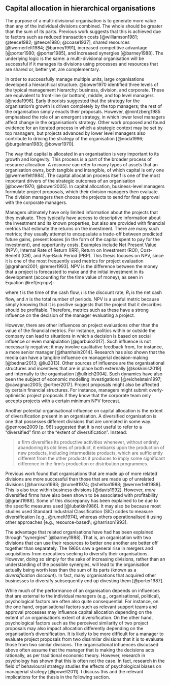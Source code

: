 ## Capital allocation in hierarchical organisations {#capital-allocation}

<!-- Large organisations have hierarchies -->

The purpose of a multi-divisional organisation is to generate more value than
any of the individual divisions combined. The whole should be greater than the
sum of its parts. Previous work suggests that this is achieved due to factors
such as reduced transaction costs [@williamson1981; @teece1982; @teece1980;
@coase1937], shared resources [@wernerfelt1984; @barney1991], increased
competitive advantage [@porter1980; @porter1985], and increased synergies
[@barney1988]. The underlying logic is the same: a multi-divisional organisation
will be successful if it manages its divisions using processes and resources
that are shared or, better yet, are complementary.

<!-- Managers evaluate projects to potentially invest in -->

In order to successfully manage multiple units, large organisations developed a
hierarchical structure. @bower1970 identified three levels of the typical
management hierarchy: business, division, and corporate. These are equivalent to
front-line (or bottom), middle, and top level managers [@noda1996]. Early
theorists suggested that the strategy for the organisation's growth is driven
completely by the top managers; the rest of the organisation simply enacts their
proposals. However, @mintzberg1985 emphasised the role of an emergent strategy,
in which lower level managers affect change in the organisation's strategy.
Other work proposed and found evidence for an iterated process in which a
strategic context may be set by top managers, but projects advanced by lower
level managers also contribute to driving the strategy of the organisation
[@noda1996; @burgelman1983; @bower1970].

The way that capital is allocated in an organisation is very important to its
growth and longevity. This process is a part of the broader process of resource
allocation. A *resource* can refer to many types of assets that an organisation
owns, both tangible and intangible, of which capital is only one
[@wernerfelt1984]. The capital allocation process itself is one of the most
important drivers of the strategic outcomes of an organisation [@bower1970;
@bower2005]. In capital allocation, business-level managers formulate project
proposals, which their division managers then evaluate. The division managers
then choose the projects to send for final approval with the corporate managers.

<!-- They have limited information -->

Managers ultimately have only limited information about the projects that they
evaluate. They typically have access to descriptive information about the
investment and its known properties, but also are provided with financial
metrics that estimate the returns on the investment. There are many such
metrics; they usually attempt to encapsulate a trade-off between predicted
future gains, present losses (in the form of the capital spent to pay for the
investment), and opportunity costs. Examples include Net Present Value (NPV),
Internal Rate of Return (IRR), Return on Investment (ROI), Cost-Benefit (CB),
and Pay-Back Period (PBP). This thesis focuses on NPV, since it is one of the
most frequently used metrics for project evaluation [@graham2001; @remer1993].
NPV is the difference between the money that a project is forecasted to make and
the initial investment in its development (accounting for the time value of
money), as seen in Equation \@ref(eq:npv):

\begin{equation}
\text{NPV}=\sum_{t=0}^n \frac{R_t}{(1+i)^t}, (\#eq:npv)
\end{equation}

where $t$ is the time of the cash flow, $i$ is the discount rate, $R_t$ is the
net cash flow, and $n$ is the total number of periods. NPV is a useful metric
because simply knowing that it is positive suggests that the project that it
describes should be profitable. Therefore, metrics such as these have a strong
influence on the decision of the manager evaluating a project.

<!-- Influences on the decision -->

However, there are other influences on project evaluations other than the value
of the financial metrics. For instance, politics within or outside the company
can lead to situations in which a decision is based on social influence or even
manipulation [@garbuio2017]. Such influence is not necessarily negative; it may
involve qualitative feedback from, for instance, a more senior manager
[@thamhain2014]. Research has also shown that the media can have a tangible
influence on managerial decision-making [@bednar2013; @liu2013]. Other sources
of influence are the organisational structures and incentives that are in place
both externally [@kokkinis2019] and internally to the organisation
[@ullrich2004]. Such dynamics have also been the subject of economic modelling
investigations [@reichelstein1997; @cavagnac2005; @ortner2017]. Project
proposals might also be affected by certain financial structures. For instance,
managers might submit overly-optimistic project proposals if they know that the
corporate team only accepts projects with a certain minimum NPV forecast.

Another potential organisational influence on capital allocation is the extent
of diversification present in an organisation. A diversified organisation is one
that possesses different divisions that are unrelated in some way. @penrose2009
[p. 96] suggested that it is not useful to refer to a "diversified" firm or the
"extent of diversification". Instead:

> a firm diversifies its productive activities whenever, without entirely
> abandoning its old lines of product, it embarks upon the production of new
> products, including intermediate products, which are sufficiently different
> from the other products it produces to imply some significant difference in
> the firm’s production or distribution programmes.

Previous work found that organisations that are made up of more related
divisions are more successful than those that are made up of unrelated divisions
[@harrison1993; @rumelt1974; @shelton1988; @wernerfelt1988]. This is also true
within business divisions [@davis1992]. However, *more* diversified firms have
also been shown to be associated with profitability [@grant1988]. Some of this
discrepancy has been explained to be due to the specific measures used
[@lubatkin1986]. It may also be because most studies used Standard Industrial
Classification (SIC) codes to measure diversification [e.g., @rumelt1974],
whereas others operationalised it using other approaches [e.g., resource-based\;
@harrison1993].

The advantage that related organisations have had has been explained through
"synergies" [@barney1988]. That is, an organisation with two divisions that can
use their resources to better one another are better off together than
separately. The 1960s saw a general rise in mergers and acquisitions from
executives seeking to diversify their organisations. However, doing so simply
for the sake of increasing divisions, rather than an understanding of the
possible synergies, will lead to the organisation actually being worth less than
the sum of its parts (known as a *diversification discount*). In fact, many
organisations that acquired other businesses to diversify subsequently end up
divesting them [@porter1987].

While much of the performance of an organisation depends on influences that are
external to the individual managers (e.g., organisational, political),
psychological factors are often also quite consequential. For instance, on the
one hand, organisational factors such as relevant support teams and approval
processes may influence capital allocation depending on the extent of an
organisation's extent of diversification. On the other hand, psychological
factors such as the perceived similarity of two project proposals may also
impact allocation differently depending on the organisation's diversification.
It is likely to be more difficult for a manager to evaluate project proposals
from two dissimilar divisions that it is to evaluate those from two similar
divisions. The organisational influences discussed above often assume that the
manager that is making the decisions acts rationally, as per traditional
economic theory. However, research in psychology has shown that this is often
not the case. In fact, research in the field of behavioural strategy studies the
effects of psychological biases on managerial strategy [@powell2011]. I discuss
this and the relevant implications for the thesis in the following section.
